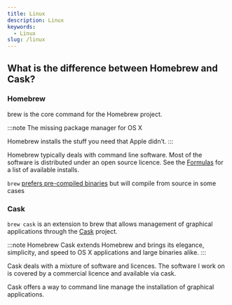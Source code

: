 ```yaml
---
title: Linux
description: Linux
keywords:
  - Linux
slug: /linux
---
```



## What is the difference between Homebrew and Cask?

### Homebrew
brew is the core command for the Homebrew project.

:::note
The missing package manager for OS X

Homebrew installs the stuff you need that Apple didn’t.
:::

Homebrew typically deals with command line software. Most of the software is distributed under an open source licence. See the [Formulas](https://formulae.brew.sh/formula/) for a list of available installs.

`brew` [prefers pre-compiled binaries](https://docs.brew.sh/FAQ#why-do-you-compile-everything) but will compile from source in some cases

### Cask
`brew cask` is an extension to brew that allows management of graphical applications through the [Cask](https://caskroom.github.io/) project.

:::note
Homebrew Cask extends Homebrew and brings its elegance, simplicity, and speed to OS X applications and large binaries alike.
:::

Cask deals with a mixture of software and licences. The software I work on is covered by a commercial licence and available via cask.

Cask offers a way to command line manage the installation of graphical applications.